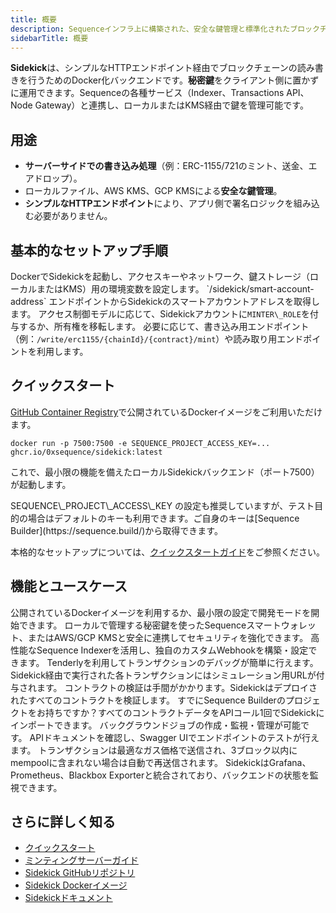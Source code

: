 ```yaml
---
title: 概要
description: Sequenceインフラ上に構築された、安全な鍵管理と標準化されたブロックチェーン読み書きエンドポイントを提供するDocker化バックエンド。
sidebarTitle: 概要
---
```


**Sidekick**は、シンプルなHTTPエンドポイント経由でブロックチェーンの読み書きを行うためのDocker化バックエンドです。**秘密鍵**をクライアント側に置かずに運用できます。Sequenceの各種サービス（Indexer、Transactions API、Node Gateway）と連携し、ローカルまたはKMS経由で鍵を管理可能です。

## 用途

- **サーバーサイドでの書き込み処理**（例：ERC-1155/721のミント、送金、エアドロップ）。
- ローカルファイル、AWS KMS、GCP KMSによる**安全な鍵管理**。
- **シンプルなHTTPエンドポイント**により、アプリ側で署名ロジックを組み込む必要がありません。

## 基本的なセットアップ手順

<Steps>
  <Step title="コンテナの実行">
    DockerでSidekickを起動し、アクセスキーやネットワーク、鍵ストレージ（ローカルまたはKMS）用の環境変数を設定します。
  </Step>

  <Step title="スマートアカウントの取得">
    `/sidekick/smart-account-address` エンドポイントからSidekickのスマートアカウントアドレスを取得します。
  </Step>

  <Step title="権限の付与">
    アクセス制御モデルに応じて、Sidekickアカウントに<code>MINTER\_ROLE</code>を付与するか、所有権を移転します。
  </Step>

  <Step title="エンドポイントの呼び出し">
    必要に応じて、書き込み用エンドポイント（例：<code>/write/erc1155/{chainId}/{contract}/mint</code>）や読み取り用エンドポイントを利用します。
  </Step>
</Steps>

## クイックスタート
[GitHub Container Registry](https://github.com/0xsequence/sidekick/pkgs/container/sidekick)で公開されているDockerイメージをご利用いただけます。

```shell
docker run -p 7500:7500 -e SEQUENCE_PROJECT_ACCESS_KEY=... ghcr.io/0xsequence/sidekick:latest
```

これで、最小限の機能を備えたローカルSidekickバックエンド（ポート7500）が起動します。

<Note>
  SEQUENCE\_PROJECT\_ACCESS\_KEY の設定も推奨していますが、テスト目的の場合はデフォルトのキーも利用できます。ご自身のキーは[Sequence Builder](https://sequence.build/)から取得できます。
</Note>

本格的なセットアップについては、[クイックスタートガイド](/solutions/infrastructure/sidekick/quickstart)をご参照ください。

## 機能とユースケース

<CardGroup>
  <Card horizontal title="簡単セットアップ" icon="rocket">
    公開されているDockerイメージを利用するか、最小限の設定で開発モードを開始できます。
  </Card>

  <Card horizontal title="柔軟なウォレットオプション" icon="wallet">
    ローカルで管理する秘密鍵を使ったSequenceスマートウォレット、またはAWS/GCP KMSと安全に連携してセキュリティを強化できます。
  </Card>

  <Card horizontal title="Webhook管理" icon="wallet">
    高性能なSequence Indexerを活用し、独自のカスタムWebhookを構築・設定できます。
  </Card>

  <Card horizontal title="Tenderly連携" icon="bug">
    Tenderlyを利用してトランザクションのデバッグが簡単に行えます。Sidekick経由で実行された各トランザクションにはシミュレーション用URLが付与されます。
  </Card>

  <Card horizontal title="自動コントラクト検証" icon="circle-check">
    コントラクトの検証は手間がかかります。Sidekickはデプロイされたすべてのコントラクトを検証します。
  </Card>

  <Card horizontal title="Sequence Builderとの統合" icon="link">
    すでにSequence Builderのプロジェクトをお持ちですか？すべてのコントラクトデータをAPIコール1回でSidekickにインポートできます。
  </Card>

  <Card horizontal title="Bull MQダッシュボード内蔵" icon="gauge">
    バックグラウンドジョブの作成・監視・管理が可能です。
  </Card>

  <Card horizontal title="Swagger UI" icon="book">
    APIドキュメントを確認し、Swagger UIでエンドポイントのテストが行えます。
  </Card>

  <Card horizontal title="最適化されたトランザクション実行" icon="bolt">
    トランザクションは最適なガス価格で送信され、3ブロック以内にmempoolに含まれない場合は自動で再送信されます。
  </Card>

  <Card horizontal title="分析とモニタリング" icon="heart">
    SidekickはGrafana、Prometheus、Blackbox Exporterと統合されており、バックエンドの状態を監視できます。
  </Card>
</CardGroup>

## さらに詳しく知る

- [クイックスタート](/solutions/infrastructure/sidekick/quickstart)
- [ミンティングサーバーガイド](/solutions/infrastructure/sidekick/minting-server)
- [Sidekick GitHubリポジトリ](https://github.com/0xsequence/sidekick)
- [Sidekick Dockerイメージ](https://github.com/0xsequence/sidekick/pkgs/container/sidekick)
- [Sidekickドキュメント](https://github.com/0xsequence/sidekick/blob/master/README.md)